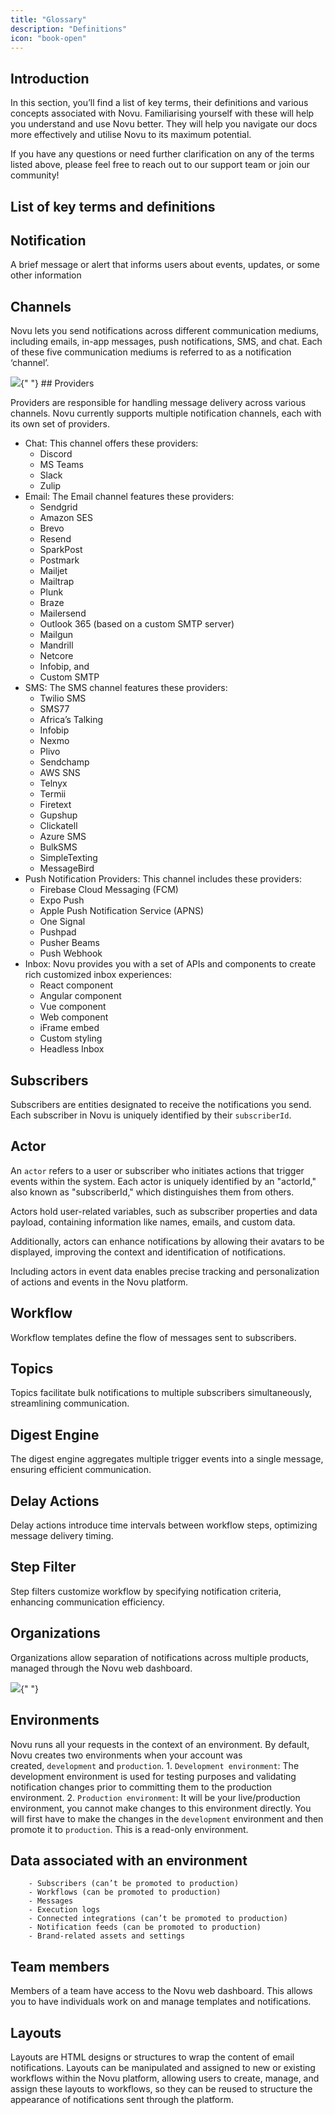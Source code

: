 ```yaml
---
title: "Glossary"
description: "Definitions"
icon: "book-open"
---
```


## Introduction

In this section, you’ll find a list of key terms, their definitions and various concepts associated with Novu. Familiarising yourself with these will help you understand and use Novu better. They will help you navigate our docs more effectively and utilise Novu to its maximum potential.

If you have any questions or need further clarification on any of the terms listed above, please feel free to reach out to our support team or join our community!

## List of key terms and definitions

## Notification

A brief message or alert that informs users about events, updates, or some other information

## Channels

Novu lets you send notifications across different communication mediums, including emails, in-app messages, push notifications, SMS, and chat. Each of these five communication mediums is referred to as a notification ‘channel’.

<Frame caption="Channels in Novu">
  <img src="/images/channels.gif" />{" "}
</Frame>
## Providers 

Providers are responsible for handling message delivery across various channels. Novu currently supports multiple notification channels, each with its own set of providers.

- Chat: This channel offers these providers:
  - Discord
  - MS Teams
  - Slack
  - Zulip
- Email: The Email channel features these providers:
  - Sendgrid
  - Amazon SES
  - Brevo
  - Resend
  - SparkPost
  - Postmark
  - Mailjet
  - Mailtrap
  - Plunk
  - Braze
  - Mailersend
  - Outlook 365 (based on a custom SMTP server)
  - Mailgun
  - Mandrill
  - Netcore
  - Infobip, and
  - Custom SMTP
- SMS: The SMS channel features these providers:
  - Twilio SMS
  - SMS77
  - Africa’s Talking
  - Infobip
  - Nexmo
  - Plivo
  - Sendchamp
  - AWS SNS
  - Telnyx
  - Termii
  - Firetext
  - Gupshup
  - Clickatell
  - Azure SMS
  - BulkSMS
  - SimpleTexting
  - MessageBird
- Push Notification Providers: This channel includes these providers:
  - Firebase Cloud Messaging (FCM)
  - Expo Push
  - Apple Push Notification Service (APNS)
  - One Signal
  - Pushpad
  - Pusher Beams
  - Push Webhook
- Inbox: Novu provides you with a set of APIs and components to create rich customized inbox experiences:
  - React component
  - Angular component
  - Vue component
  - Web component
  - iFrame embed
  - Custom styling
  - Headless Inbox

## Subscribers

Subscribers are entities designated to receive the notifications you send. Each subscriber in Novu is uniquely identified by their `subscriberId`.

## Actor

An `actor` refers to a user or subscriber who initiates actions that trigger events within the system. Each actor is uniquely identified by an "actorId," also known as "subscriberId," which distinguishes them from others.

Actors hold user-related variables, such as subscriber properties and data payload, containing information like names, emails, and custom data.

Additionally, actors can enhance notifications by allowing their avatars to be displayed, improving the context and identification of notifications.

Including actors in event data enables precise tracking and personalization of actions and events in the Novu platform.

## Workflow

Workflow templates define the flow of messages sent to subscribers.

## Topics

Topics facilitate bulk notifications to multiple subscribers simultaneously, streamlining communication.

## Digest Engine

The digest engine aggregates multiple trigger events into a single message, ensuring efficient communication.

## Delay Actions

Delay actions introduce time intervals between workflow steps, optimizing message delivery timing.

## Step Filter

Step filters customize workflow by specifying notification criteria, enhancing communication efficiency.

## Organizations

Organizations allow separation of notifications across multiple products, managed through the Novu web dashboard.

<Frame caption="Organizations in Novu">
  <img src="/images/org.gif" />{" "}
</Frame>

## Environments

Novu runs all your requests in the context of an environment. By default, Novu creates two environments when your account was created, `development` and `production`. 1. `Development environment`: The development environment is used for testing purposes and validating notification changes prior to committing them to the production environment. 2. `Production environment`: It will be your live/production environment, you cannot make changes to this environment directly. You will first have to make the changes in the `development` environment and then promote it to `production`. This is a read-only environment.

## Data associated with an environment

        - Subscribers (can’t be promoted to production)
        - Workflows (can be promoted to production)
        - Messages
        - Execution logs
        - Connected integrations (can’t be promoted to production)
        - Notification feeds (can be promoted to production)
        - Brand-related assets and settings

## Team members

Members of a team have access to the Novu web dashboard. This allows you to have individuals work on and manage templates and notifications.

## Layouts

Layouts are HTML designs or structures to wrap the content of email notifications. Layouts can be manipulated and assigned to new or existing workflows within the Novu platform, allowing users to create, manage, and assign these layouts to workflows, so they can be reused to structure the appearance of notifications sent through the platform.
